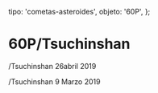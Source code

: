 
  tipo: 'cometas-asteroides',
  objeto: '60P',
};

# 60P/Tsuchinshan

<Imagen
  src="registro/60P_20190426_60ptsuchinshan_20190426_i88.jpg"
  fecha="20190426"
/>

/Tsuchinshan 26abril 2019

<Imagen
  src="registro/60P_20190309_60p_20190209_i88jpg.jpg"
  fecha="20190309"
/>

/Tsuchinshan 9 Marzo 2019
